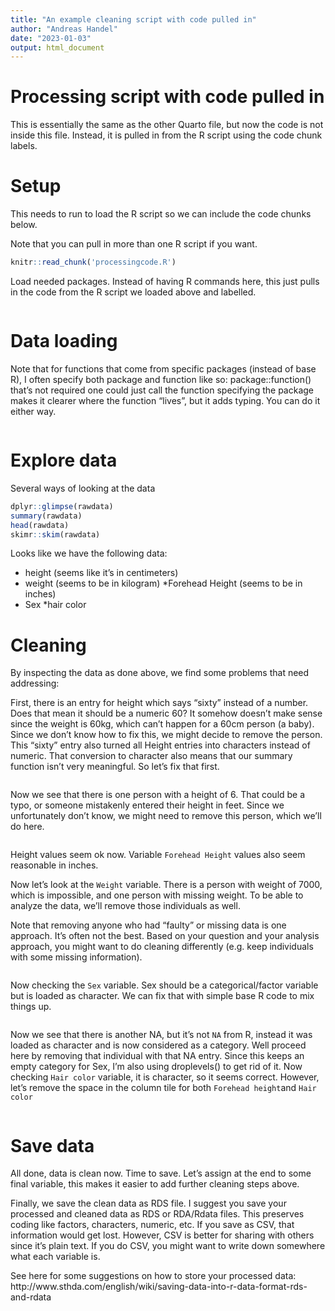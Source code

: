 ---
title: "An example cleaning script with code pulled in"
author: "Andreas Handel"
date: "2023-01-03"
output: html_document
---


# Processing script with code pulled in

This is essentially the same as the other Quarto file, but now the code is not inside this file. Instead, it is pulled in from the R script using the code chunk labels.




# Setup

This needs to run to load the R script so we can include the code chunks below.

Note that you can pull in more than one R script if you want.

```{r, include=FALSE, cache=FALSE}
knitr::read_chunk('processingcode.R')
```




Load needed packages. Instead of having R commands here, this just pulls in the code from the R script we loaded above and labelled.


```{r, packages, message = FALSE, warning = FALSE}
```


# Data loading

Note that for functions that come from specific packages (instead of base R), I often specify both package and function like so:
package::function() that's not required one could just call the function specifying the package makes it clearer where the function "lives",
but it adds typing. You can do it either way.

```{r, loaddata}
```


# Explore data

Several ways of looking at the data

```{r, exploredata}
dplyr::glimpse(rawdata)
summary(rawdata)
head(rawdata)
skimr::skim(rawdata)
```

Looks like we have the following data:

* height (seems like it's in centimeters) 
* weight (seems to be in kilogram)
*Forehead Height (seems to be in inches)
* Sex
*hair color


# Cleaning

By inspecting the data as done above, we find some problems that need addressing:

First, there is an entry for height which says "sixty" instead of a number. 
Does that mean it should be a numeric 60? It somehow doesn't make sense since the weight is 60kg, which can't happen for a 60cm person (a baby).
Since we don't know how to fix this, we might decide to remove the person. This "sixty" entry also turned all Height entries into characters instead of numeric. That conversion to character also means that our summary function isn't very meaningful. So let's fix that first.

```{r, cleandata1}
```

Now we see that there is one person with a height of 6. That could be a typo, or someone mistakenly entered their height in feet. Since we unfortunately don't know, we might need to remove this person, which we'll do here.

```{r, cleandata2}
```

Height values seem ok now.
Variable `Forehead Height` values also seem reasonable in inches.

Now let's look at the `Weight` variable. There is a person with weight of 7000, which is impossible, and one person with missing weight.
To be able to analyze the data, we'll remove those individuals as well.

Note that removing anyone who had "faulty" or missing data is one approach. It's often not the best. Based on your question and your analysis approach, you might want to do cleaning differently (e.g. keep individuals with some missing information).


```{r, cleandata3}
```

Now checking the `Sex` variable. Sex should be a categorical/factor variable but is loaded as character. We can fix that with simple base R code to mix things up.

```{r, cleandata4}
```


Now we see that there is another NA, but it's not `NA` from R, instead it was loaded as character and is now considered as a category.
Well proceed here by removing that individual with that NA entry. Since this keeps an empty category for Sex, I'm also using droplevels() to get rid of it. Now checking `Hair color` variable, it is character, so it seems correct. However, let's remove the space in the column tile for both `Forehead height`and `Hair color`

```{r, cleandata5}
```

# Save data 

All done, data is clean now. Time to save.
Let's assign at the end to some final variable, this makes it easier to add further cleaning steps above.

Finally, we save the clean data as RDS file. I suggest you save your processed and cleaned data as RDS or RDA/Rdata files. 
This preserves coding like factors, characters, numeric, etc.  If you save as CSV, that information would get lost.
However, CSV is better for sharing with others since it's plain text. If you do CSV, you might want to write down somewhere what each variable is.

See here for some suggestions on how to store your processed data:
http://www.sthda.com/english/wiki/saving-data-into-r-data-format-rds-and-rdata

```{r, savedata}
```



